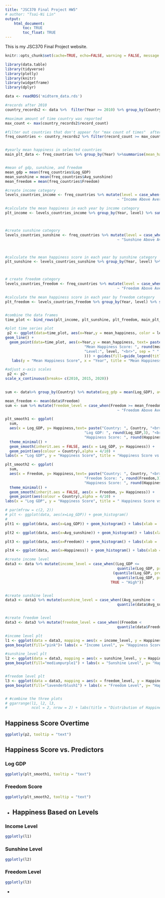 ```yaml
---
title: "JSC370 Final Project HW5"
# author: "Tsai-Ni Lin"
output: 
    html_document:
        toc: TRUE
        toc_float: TRUE
---
```


This is my JSC370 Final Project website.

```r
knitr::opts_chunk$set(cache=TRUE, echo=FALSE, warning = FALSE, message = FALSE)
```


```r
library(data.table)
library(tidyverse)
library(plotly)
library(knitr)
library(widgetframe)
library(dplyr)
```

```r
data <- readRDS('midterm_data.rds')
```




```r

#records after 2010
country_records2 <- data %>%  filter(Year >= 2010) %>% group_by(Country) %>% mutate(record_count = n())

#maximum amount of time country was reported
max_count <- max(country_records2$record_count)

#filter out countries that don't appear for "max count of times"  after 2010
freq_countries <- country_records2 %>% filter(record_count >= max_count) 


#yearly mean happiness in selected countries
main_plt_data <- freq_countries %>% group_by(Year) %>%summarise(mean_happiness = mean(Happiness), level = "Overall", n=n())


#mean of gdp, sunshine, and freedom
mean_gdp = mean(freq_countries$Log_GDP)
mean_sunshine = mean(freq_countries$Avg_sunshine)
mean_freedom = mean(freq_countries$Freedom)

#create income category 
levels_countries_income <- freq_countries %>% mutate(level = case_when(Log_GDP >= mean_gdp 
                                                   ~ "Income Above Average", TRUE ~"Income Below Average" )) 

#calculate the mean happiness in each year by income category
plt_income <- levels_countries_income %>% group_by(Year, level) %>% summarise(mean_happiness = mean(Happiness), n=n())



#create sunshine category 
levels_countries_sunshine <- freq_countries %>% mutate(level = case_when(Avg_sunshine >= mean_sunshine 
                                                   ~ "Sunshine Above Average", TRUE ~"Sunshine Below Average" )) 



#calculate the mean happiness score in each year by sunshine category
plt_sunshine <- levels_countries_sunshine %>% group_by(Year, level) %>% summarise(mean_happiness = mean(Happiness), n=n())



# create freedom category
levels_countries_freedom <- freq_countries %>% mutate(level = case_when(Freedom >= mean_freedom 
                                                   ~ "Freedom Above Average", TRUE ~"Freedom Below Average" )) 

#calculate the mean happiness score in each year by freedom category
plt_freedom <- levels_countries_freedom %>% group_by(Year, level) %>% summarise(mean_happiness = mean(Happiness), n=n())


#combine the data frames
time_plot <- bind_rows(plt_income, plt_sunshine, plt_freedom, main_plt_data)

```


```r
#plot time series plot
 p2 <- ggplot(data=time_plot, aes(x=Year,y = mean_happiness, color = level)) +
geom_line() + 
  geom_point(data=time_plot, aes(x=Year,y = mean_happiness, text= paste("Year: ", Year, "<br>", 
                                    "Mean Happiness Score: ", round(mean_happiness,3), "<br>",
                                    "Level:", level, "<br>", sep = " "
                                    ))) + guides(fill=guide_legend(title="Country Category")) + 
   labs(y = "Mean Happiness Score", x = "Year", title = "Mean Happiness Score Overtime for Countries recorded every year bewteen 2010-2020") + theme(plot.title = element_text(size=10))

#adjust x-axis scales
 p2 <- p2+ 
scale_x_continuous(breaks= c(2010, 2015, 2020))
 
```

```r
sum <- data%>% group_by(Country) %>% mutate(avg_gdp = mean(Log_GDP), avg_freedom = mean(Freedom)) 

mean_freedom <- mean(data$Freedom)
sum <- sum %>% mutate(freedom_level = case_when(Freedom >= mean_freedom 
                                                   ~ "Freedom Above Average", TRUE ~"Freedom Below Average"))
```



```r
plt_smooth1 <- ggplot(
  sum, 
  aes(x = Log_GDP, y= Happiness,text= paste("Country: ", Country, "<br>", 
                                    "Log GDP: ", round(Log_GDP,3), "<br>",
                                    "Happiness Score: ", round(Happiness,3)))) + 
  theme_minimal() + 
  geom_smooth(inherit.aes = FALSE, aes(x = Log_GDP, y= Happiness)) + 
  geom_point(aes(colour = Country),alpha = 4/10) + 
labs(x = "Log GDP", y = "Happiness Score", title = "Happiness Score vs. Log GDP by Country")


```


```r
plt_smooth2 <- ggplot(
  sum, 
  aes(x = Freedom, y= Happiness,text= paste("Country: ", Country, "<br>", 
                                    "Freedom Score: ", round(Freedom,3), "<br>",
                                    "Happiness Score: ", round(Happiness,3)))) + 
  theme_minimal() + 
  geom_smooth(inherit.aes = FALSE, aes(x = Freedom, y= Happiness)) + 
  geom_point(aes(colour = Country),alpha = 4/10) + 
labs(x = "Log GDP", y = "Happiness Score", title = " Happiness Score vs. Freedom Score by Country")
```



```r
# par(mfrow = c(2, 2))
# plt <- ggplot(data, aes(x=Log_GDP)) + geom_histogram()
# 
plt1 <- ggplot(data, aes(x=Log_GDP)) + geom_histogram() + labs(xlab = 'Log GDP per Capita', title = 'Distribution of Log GDP per Capita')

plt2 <- ggplot(data, aes(x=Avg_sunshine)) + geom_histogram() + labs(xlab = 'Log GDP per Capita', title = 'Distribution of Yearly Sunshine Hours (hrs)')

plt3 <- ggplot(data, aes(x=Freedom)) + geom_histogram() + labs(xlab = 'Log GDP per Capita', title = 'Distribution of Freedom Score')

plt4 <- ggplot(data, aes(x=Happiness)) + geom_histogram() + labs(xlab = 'Log GDP per Capita', title = 'Distribution of Happiness Score')

```


```r
#create income level
data3 <- data %>% mutate(income_level = case_when((Log_GDP <= 
                                                   quantile(Log_GDP, probs =0.25, na.rm = TRUE)) ~ "Low",
                                                 (quantile(Log_GDP, probs =0.25, na.rm = TRUE) < Log_GDP & Log_GDP<= 
                                                   quantile(Log_GDP, probs =0.75, na.rm = TRUE)) ~ "Medium",
                                                TRUE ~ "High"))


#create sunshine level
data3 <- data3 %>% mutate(sunshine_level = case_when((Avg_sunshine < 
                                                   quantile(data$Avg_sunshine, probs =0.5, na.rm = TRUE)) ~ "Low Sunshine Level",TRUE ~ "High Sunshine Level"))


#create freedom level
data3 <- data3 %>% mutate(freedom_level = case_when((Freedom < 
                                                   quantile(data$Freedom, probs =0.5, na.rm = TRUE)) ~ "Low Freedom Level",TRUE ~ "High Freedom Level"))

```
```r
#income level plt                                              
l1 <- ggplot(data = data3, mapping = aes(x = income_level, y = Happiness)) + 
geom_boxplot(fill="pink")+ labs(x = "Income Level", y= "Happiness Score") 

#sunshine_level plt                                              
l2 <- ggplot(data = data3, mapping = aes(x = sunshine_level, y = Happiness)) + 
geom_boxplot(fill="mediumpurple1") + labs(x = "Sunshine Level", y= "Happiness Score") + scale_x_discrete(labels=c("High Sunshine Level" = "High", "Low Sunshine Level" = "Low"))


#freedom level plt                                              
l3 <- ggplot(data = data3, mapping = aes(x = freedom_level, y = Happiness)) + 
geom_boxplot(fill="lavenderblush1") + labs(x = "Freedom Level", y= "Happiness Score") + scale_x_discrete(labels=c("High Freedom Level" = "High", "Low Freedom Level" = "Low"))


# #combine the three plots
# ggarrange(l1, l2, l3, 
#           ncol = 2, nrow = 2) + labs(title = "Distribution of Happiness Score based on Sunshine Level, Freedom Level, and Income Level (Individually)")+ theme(plot.title = element_text(size=10)) 
```







## Happiness Score Overtime 

```r
ggplotly(p2, tooltip = "text")
```

## Happiness Score vs. Predictors {.tabset} 

### Log GDP

```r
ggplotly(plt_smooth1, tooltip = "text")
```
### Freedom Score

```r
ggplotly(plt_smooth2, tooltip = "text")
```

{-}


## Happiness Based on Levels {.tabset}


### Income Level

```r
ggplotly(l1)
```

### Sunshine Level


```r
ggplotly(l2)
```

### Freedom Level

```r
ggplotly(l3)
```




{-}

